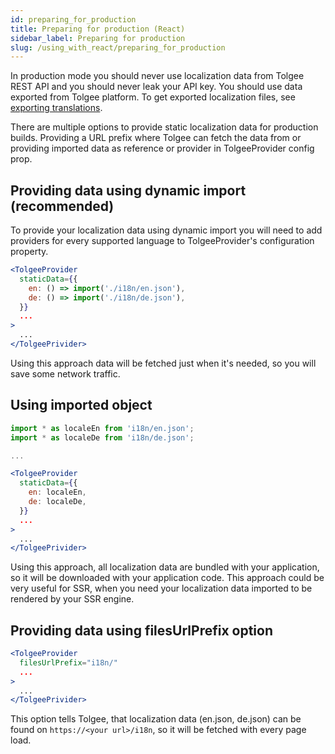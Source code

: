 ```yaml
---
id: preparing_for_production
title: Preparing for production (React)
sidebar_label: Preparing for production
slug: /using_with_react/preparing_for_production
---
```

In production mode you should never use localization data from Tolgee REST API and you should never leak your API key.
You should use data exported from Tolgee platform.
To get exported localization files, see [exporting translations](/platform/exporting_translations).

There are multiple options to provide static localization data for production builds. Providing a URL prefix where Tolgee can
fetch the data from or providing imported data as reference or provider in TolgeeProvider config prop.

## Providing data using dynamic import (recommended)

To provide your localization data using dynamic import you will need to add providers for every supported language to
TolgeeProvider's configuration property.

```jsx
<TolgeeProvider
  staticData={{
    en: () => import('./i18n/en.json'),
    de: () => import('./i18n/de.json'),
  }}
  ...
>
  ...
</TolgeePrivider>
```

Using this approach data will be fetched just when it's needed, so you will save some network traffic.

## Using imported object
```jsx
import * as localeEn from 'i18n/en.json';
import * as localeDe from 'i18n/de.json';

...

<TolgeeProvider
  staticData={{
    en: localeEn,
    de: localeDe,
  }}
  ...
>
  ...
</TolgeePrivider>
```

Using this approach, all localization data are bundled with your application, so it will be downloaded with your application code.
This approach could be very useful for SSR, when you need your localization data imported to be rendered by your SSR engine.

## Providing data using filesUrlPrefix option
```jsx
<TolgeeProvider
  filesUrlPrefix="i18n/"
  ...
>
  ...
</TolgeePrivider>
```
This option tells Tolgee, that localization data (en.json, de.json) can be found on `https://<your url>/i18n`,
so it will be fetched with every page load.
